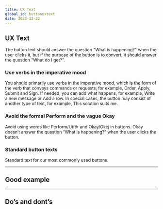 ```yaml
---
title: UX Text
global_id: buttonuxtext
date: 2023-12-22
---
```


## UX Text
The button text should answer the question "What is happening?" when the user clicks it, but if the purpose of the button is to convert, it should answer the question "What do I get?".

### Use verbs in the imperative mood
You should primarily use verbs in the imperative mood, which is the form of the verb that conveys commands or requests, for example, Order, Apply, Submit and Sign. If needed, you can add what happens, for example, Write a new message or Add a row. In special cases, the button may consist of another type of text, for example, This solution suits me.

### Avoid the formal Perform and the vague Okay
Avoid using words like Perform/Utför and Okay/Okej in buttons. Okay doesn’t answer the question “What is happening?” when the user clicks the button.

### Standard button texts
Standard text for our most commonly used buttons.

<Row>
<Col><FigmaSVG node="1612-8563" caption="Next/Nästa – Takes the user to the next step in a flow." /></Col>
<Col><FigmaSVG node="1612-8541" caption="Back/Tillbaka – Takes the user to the previous step in a flow or aborts the action in dialog and slide outs (used when Cancel or something similar is the primary action)." /></Col>
<Col><FigmaSVG node="1612-8782" caption="Cancel/Avbryt – Cancels the action." /></Col>
</Row>
<Row>
<Col><FigmaSVG node="1612-8544" caption="Delete/Ta bort – The user wants to delete something (often in red text and with an illustration of a trash can)." /></Col>
<Col><FigmaSVG node="1612-8548" caption="Change/Ändra – The user wants to change something." /></Col>
<Col><FigmaSVG node="1612-8551" caption="Save/Spara – The user wants to save something, for instance, a change." /></Col>
</Row>
<Row>
<Col><FigmaSVG node="1612-8557" caption="Close/Stäng – To close a dialog, modal, slide out etc." /></Col>
<Col><FigmaSVG node="1612-8554" caption="Sign/Signera – The user is signing with BankID." /></Col>
<Col><FigmaSVG node="1612-8560" caption="Identify yourself/Identifiera dig – The user is identifying themselves with BankID" /></Col>
</Row>
<hr />

## Good example

<hr />

## Do’s and dont’s